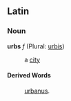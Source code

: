 ==Latin==
===Noun===
'''urbs''' ''f'' (Plural: [[urbis]])

: a [[city]]
====Derived Words====
: [[urbanus]].